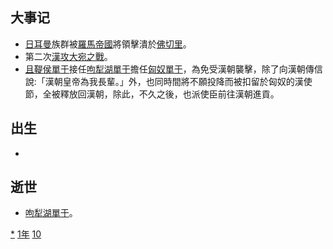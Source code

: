 {{yearTOC|-101|西汉'''[[太初_(汉武帝)|太初]]四年'''}}

== 大事记 ==
*[[日耳曼|日耳曼]]族群被[[羅馬帝國|羅馬帝國]]將領擊潰於[[韋爾切利省|佛切里]]。
*第二次[[漢攻大宛之戰|漢攻大宛之戰]]。
*[[且鞮侯單于|且鞮侯單于]]接任[[呴犁湖單于|呴犁湖單于]]擔任[[匈奴|匈奴]][[單于|單于]]，為免受漢朝襲擊，除了向漢朝傳信說:「漢朝皇帝為我長輩。」外，也同時間將不願投降而被扣留於匈奴的漢使節，全被釋放回漢朝，除此，不久之後，也派使臣前往漢朝進貢。

== 出生 ==
*

== 逝世 ==
{{Wikisource year mention}}
*[[呴犁湖單于|呴犁湖單于]]。

[[Category:前101年|*]]
[[Category:前100年代|1年]]
[[Category:前2世纪各年|10]]
